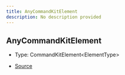 ```yaml
---
title: AnyCommandKitElement
description: No description provided
---
```


## AnyCommandKitElement

- Type: CommandKitElement\<ElementType>

- [Source](https://github.com/underctrl-io/commandkit/blob/98b939d6fdf8beaae597b4dc0351a139da52ee8d/packages/commandkit/src/components/common/element.ts#L25)